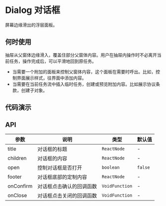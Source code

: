 
# Dialog 对话框

屏幕边缘滑出的浮层面板。

## 何时使用

抽屉从父窗体边缘滑入，覆盖住部分父窗体内容。用户在抽屉内操作时不必离开当前任务，操作完成后，可以平滑地回到原任务。

- 当需要一个附加的面板来控制父窗体内容，这个面板在需要时呼出。比如，控制界面展示样式，往界面中添加内容。
- 当需要在当前任务流中插入临时任务，创建或预览附加内容。比如展示协议条款，创建子对象。

## 代码演示

<Usage src='/components/drawer/basic.tsx' title='基本' description='最简单的用法。' />

## API

| 参数      | 说明                     | 类型           | 默认值  |
| --------- | ------------------------ | -------------- | ------- |
| title     | 对话框的标题             | `ReactNode`    | -       |
| children  | 对话框的内容             | `ReactNode`    | -       |
| open      | 控制对话框是否打开       | `boolean`      | `false` |
| footer    | 对话框底部的定制内容     | `ReactNode`    | -       |
| onConfirm | 对话框点击确认的回调函数 | `VoidFunction` | -       |
| onClose   | 对话框点击关闭的回调函数 | `VoidFunction` | -       |
